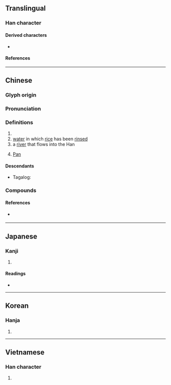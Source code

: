 {{character info/new}}
==Translingual==

===Han character===
{{Han char|rn=85|rad=水|as=12|sn=15|four=32169|canj=EHDW|ids=⿰氵番}}

====Derived characters====
* {{l|mul|[[藩]], [[籓]], [[𤄤]]}}

====References====
{{Han ref|kx=0649.050|dkj=18236|dj=1058.260|hdz=31745.100|uh=6F58}}

----

==Chinese==
{{zh-forms}}
{{zh-wp|zh:潘姓|Pan (surname)}}

===Glyph origin===
{{Han etym}}

===Pronunciation===
{{zh-pron
|m=pān
|c=pun1
|h=
|md=
|mn=phun/phoaⁿ/phoan
|mn_note=phun, phoaⁿ - vernacular; phoan - literary
|w=
|mc=y
|oc=y
|cat=n,pn
}}

===Definitions===
{{zh-hanzi}}

# {{surname|lang=zh}}
# [[water]] in which [[rice]] has been [[rinse]]d
# a [[river]] that flows into the Han {{attention|zh|"Han" what?}}
# {{lb|zh|Greek god}} [[Pan]]

====Descendants====
* {{qualifier|Hokkien dialect}} Tagalog: {{l|tl|Pua}}

===Compounds===
{{zh-der|潘塘|潘家灣|潘口}}

====References====
* {{qualifier|Min Nan}} {{thcwd|11192}}

{{zh-cat|Rivers in China}}

----

==Japanese==

===Kanji===
{{ja-kanji|grade=|rs=水12}}

# {{defn|lang=ja|sort=水12}}

====Readings====
* {{ja-readings
|goon=はん
|kanon=はん
|kun=しろみず,うずまき,あふれる}}

----

==Korean==

===Hanja===
{{ko-hanja|hangeul=[[반]], [[번]]|eumhun=|rv=ban, beon|mr=pan, pŏn|y=pan, pen}}

# {{defn|lang=ko|sort=水12}}

----

==Vietnamese==

===Han character===
{{vi-hantu|[[phan]]|rs=水12}}

# {{defn|lang=vi|sort=水12}}